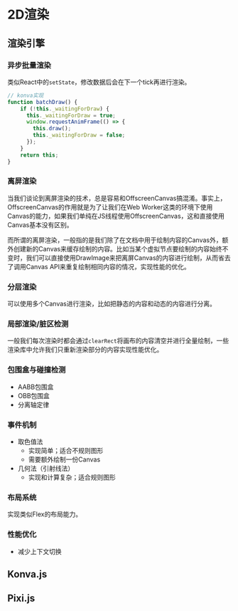 # 2D渲染
## 渲染引擎

### 异步批量渲染

类似React中的`setState`，修改数据后会在下一个tick再进行渲染。

``` js
// konva实现
function batchDraw() {
    if (!this._waitingForDraw) {
      this._waitingForDraw = true;
      window.requestAnimFrame(() => {
        this.draw();
        this._waitingForDraw = false;
      });
    }
    return this;
}
```

### 离屏渲染

当我们谈论到离屏渲染的技术，总是容易和OffscreenCanvas搞混淆。事实上，OffscreenCanvas的作用就是为了让我们在Web Worker这类的环境下使用Canvas的能力，如果我们单纯在JS线程使用OffscreenCanvas，这和直接使用Canvas基本没有区别。

而所谓的离屏渲染，一般指的是我们除了在文档中用于绘制内容的Canvas外，额外创建新的Canvas来缓存绘制的内容。比如当某个虚拟节点要绘制的内容始终不变时，我们可以直接使用DrawImage来把离屏Canvas的内容进行绘制，从而省去了调用Canvas API来重复绘制相同内容的情况，实现性能的优化。



### 分层渲染

可以使用多个Canvas进行渲染，比如把静态的内容和动态的内容进行分离。



### 局部渲染/脏区检测

一般我们每次渲染时都会通过`clearRect`将画布的内容清空并进行全量绘制，一些渲染库中允许我们只重新渲染部分的内容实现性能优化。



### 包围盒与碰撞检测

- AABB包围盒
- OBB包围盒
- 分离轴定律

### 事件机制

- 取色值法
  - 实现简单；适合不规则图形
  - 需要额外绘制一份Canvas
- 几何法（引射线法）
  - 实现和计算复杂；适合规则图形



### 布局系统

实现类似Flex的布局能力。




### 性能优化

- 减少上下文切换


## Konva.js


## Pixi.js